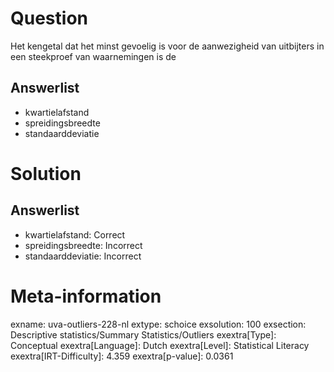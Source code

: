 Question
========

Het kengetal dat het minst gevoelig is voor de aanwezigheid van
uitbijters in een steekproef van waarnemingen is de

Answerlist
----------

* kwartielafstand
* spreidingsbreedte
* standaarddeviatie

Solution
========

Answerlist
----------

* kwartielafstand: Correct
* spreidingsbreedte: Incorrect
* standaarddeviatie: Incorrect

Meta-information
================
exname: uva-outliers-228-nl
extype: schoice
exsolution: 100
exsection: Descriptive statistics/Summary Statistics/Outliers
exextra[Type]: Conceptual
exextra[Language]: Dutch
exextra[Level]: Statistical Literacy
exextra[IRT-Difficulty]: 4.359
exextra[p-value]: 0.0361
